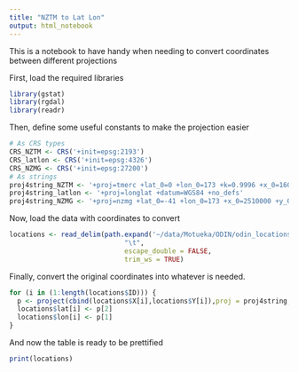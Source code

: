 ```yaml
---
title: "NZTM to Lat Lon"
output: html_notebook
---
```


This is a notebook to have handy when needing to convert coordinates between different projections  

First, load the required libraries
```r
library(gstat)
library(rgdal)
library(readr)
```
Then, define some useful constants to make the projection easier
```r
# As CRS types
CRS_NZTM <- CRS('+init=epsg:2193')
CRS_latlon <- CRS('+init=epsg:4326')
CRS_NZMG <- CRS('+init=epsg:27200')
# As strings
proj4string_NZTM <- '+proj=tmerc +lat_0=0 +lon_0=173 +k=0.9996 +x_0=1600000 +y_0=10000000 +ellps=GRS80 +towgs84=0,0,0,0,0,0,0 +units=m +no_defs'
proj4string_latlon <- '+proj=longlat +datum=WGS84 +no_defs'
proj4string_NZMG <- '+proj=nzmg +lat_0=-41 +lon_0=173 +x_0=2510000 +y_0=6023150 +ellps=intl +towgs84=59.47,-5.04,187.44,0.47,-0.1,1.024,-4.5993 +units=m +no_defs'
```

Now, load the data with coordinates to convert
```r
locations <- read_delim(path.expand('~/data/Motueka/ODIN/odin_locations_FULL.txt'),
                             "\t",
                             escape_double = FALSE,
                             trim_ws = TRUE)
```
Finally, convert the original coordinates into whatever is needed.
```r
for (i in (1:length(locations$ID))) {
  p <- project(cbind(locations$X[i],locations$Y[i]),proj = proj4string,inv = TRUE)
  locations$lat[i] <- p[2]
  locations$lon[i] <- p[1]
}
```
And now the table is ready to be prettified
```r
print(locations)
```


